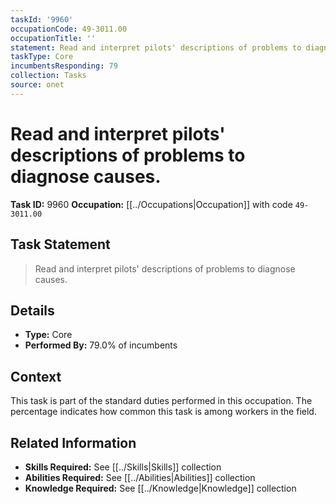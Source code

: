 ```yaml
---
taskId: '9960'
occupationCode: 49-3011.00
occupationTitle: ''
statement: Read and interpret pilots' descriptions of problems to diagnose causes.
taskType: Core
incumbentsResponding: 79
collection: Tasks
source: onet
---
```

# Read and interpret pilots' descriptions of problems to diagnose causes.

**Task ID:** 9960
**Occupation:** [[../Occupations|Occupation]] with code `49-3011.00`

## Task Statement

> Read and interpret pilots' descriptions of problems to diagnose causes.

## Details

- **Type:** Core
- **Performed By:** 79.0% of incumbents

## Context

This task is part of the standard duties performed in this occupation. The percentage indicates how common this task is among workers in the field.

## Related Information

- **Skills Required:** See [[../Skills|Skills]] collection
- **Abilities Required:** See [[../Abilities|Abilities]] collection
- **Knowledge Required:** See [[../Knowledge|Knowledge]] collection
